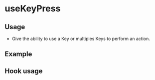 
<Meta />

# useKeyPress

## Usage

- Give the ability to use a Key or multiples Keys to perform an action.

## Example

<Canvas of={useKeyPressStories.Example} />

## Hook usage

```jsx
const [isVisible, setIsVisible] = useState < boolean > true;
useKeyPress(() => {
  setIsVisible(false);
}, ['Escape']);

return (
  <div>
    {isVisible ? (
      <Button type="button" color="primary" variant="filled">
        Press the Escape key to hide me
      </Button>
    ) : (
      <p className="body">You hide the button with the Escape Key</p>
    )}
  </div>
);
```
